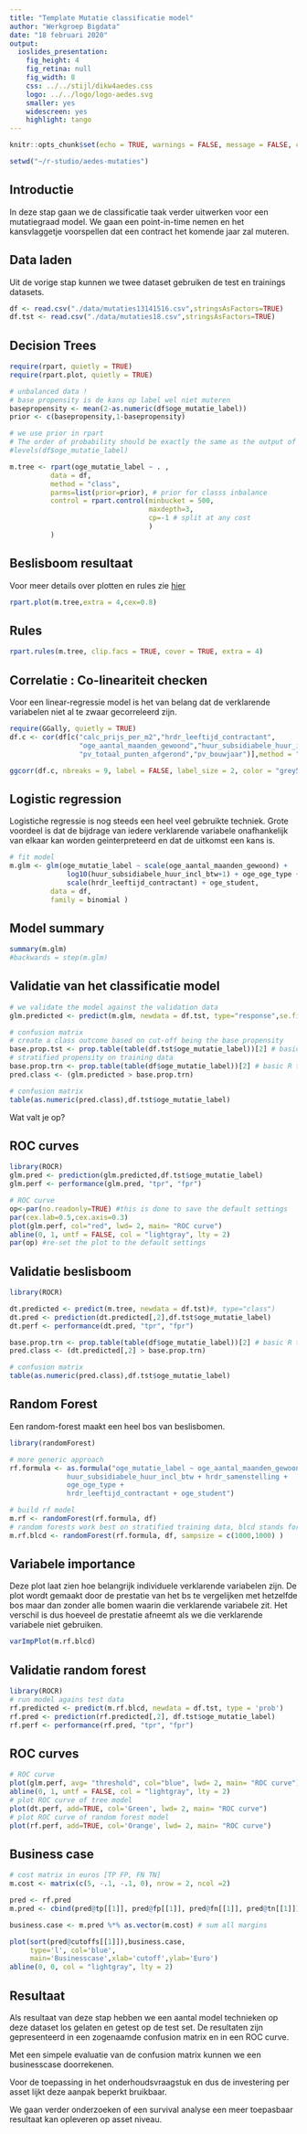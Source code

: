 ```yaml
---
title: "Template Mutatie classificatie model"
author: "Werkgroep Bigdata"
date: "18 februari 2020"
output:
  ioslides_presentation: 
    fig_height: 4
    fig_retina: null
    fig_width: 8
    css: ../../stijl/dikw4aedes.css
    logo: ../../logo/logo-aedes.svg
    smaller: yes
    widescreen: yes
    highlight: tango
---
```


```r
knitr::opts_chunk$set(echo = TRUE, warnings = FALSE, message = FALSE, cache = FALSE)

setwd("~/r-studio/aedes-mutaties")
```

## Introductie
In deze stap gaan we de classificatie taak verder uitwerken voor een mutatiegraad model.
We gaan een point-in-time nemen en het kansvlaggetje voorspellen dat een contract het komende jaar zal muteren.

## Data laden
Uit de vorige stap kunnen we twee dataset gebruiken de test en trainings datasets.

```r
df <- read.csv("./data/mutaties13141516.csv",stringsAsFactors=TRUE)
df.tst <- read.csv("./data/mutaties18.csv",stringsAsFactors=TRUE)
```


## Decision Trees

```r
require(rpart, quietly = TRUE)
require(rpart.plot, quietly = TRUE)

# unbalanced data !
# base propensity is de kans op label wel niet muteren
basepropensity <- mean(2-as.numeric(df$oge_mutatie_label))
prior <- c(basepropensity,1-basepropensity)

# we use prior in rpart
# The order of probability should be exactly the same as the output of levels(data$y)
#levels(df$oge_mutatie_label)

m.tree <- rpart(oge_mutatie_label ~ . , 
          data = df,
          method = "class",
          parms=list(prior=prior), # prior for classs inbalance
          control = rpart.control(minbucket = 500,
                                  maxdepth=3,
                                  cp=-1 # split at any cost
                                  )
          )

```

## Beslisboom resultaat

Voor meer details over plotten en rules zie [hier](http://www.milbo.org/doc/prp.pdf)
```r
rpart.plot(m.tree,extra = 4,cex=0.8)
```

## Rules{.smaller}

```r
rpart.rules(m.tree, clip.facs = TRUE, cover = TRUE, extra = 4)
```


## Correlatie : Co-lineariteit checken

Voor een linear-regressie model is het van belang dat de verklarende variabelen niet al te zwaar gecorreleerd zijn.

```r
require(GGally, quietly = TRUE)
df.c <- cor(df[c("calc_prijs_per_m2","hrdr_leeftijd_contractant", 
                 "oge_aantal_maanden_gewoond","huur_subsidiabele_huur_incl_btw",
                 "pv_totaal_punten_afgerond","pv_bouwjaar")],method = "spearman")

ggcorr(df.c, nbreaks = 9, label = FALSE, label_size = 2, color = "grey50")
```

## Logistic regression

Logistiche regressie is nog steeds een heel veel gebruikte techniek.
Grote voordeel is dat de bijdrage van iedere verklarende variabele onafhankelijk van elkaar kan worden geinterpreteerd en dat de uitkomst een kans is.
```r
# fit model
m.glm <- glm(oge_mutatie_label ~ scale(oge_aantal_maanden_gewoond) +
              log10(huur_subsidiabele_huur_incl_btw+1) + oge_oge_type +
              scale(hrdr_leeftijd_contractant) + oge_student, 
          data = df, 
          family = binomial )

```

## Model summary
```r
summary(m.glm)
#backwards = step(m.glm)
```

## Validatie van het classificatie model
```r
# we validate the model against the validation data
glm.predicted <- predict(m.glm, newdata = df.tst, type="response",se.fit=FALSE) # type = "response" gives probabilities

# confusion matrix
# create a class outcome based on cut-off being the base propensity
base.prop.tst <- prop.table(table(df.tst$oge_mutatie_label))[2] # basic R table magic
# stratified propensity on training data
base.prop.trn <- prop.table(table(df$oge_mutatie_label))[2] # basic R table magic
pred.class <- (glm.predicted > base.prop.trn)

# confusion matrix
table(as.numeric(pred.class),df.tst$oge_mutatie_label)

```

Wat valt je op?


## ROC curves

```r
library(ROCR)
glm.pred <- prediction(glm.predicted,df.tst$oge_mutatie_label)
glm.perf <- performance(glm.pred, "tpr", "fpr")

# ROC curve
op<-par(no.readonly=TRUE) #this is done to save the default settings 
par(cex.lab=0.5,cex.axis=0.3)
plot(glm.perf, col="red", lwd= 2, main= "ROC curve")
abline(0, 1, untf = FALSE, col = "lightgray", lty = 2)
par(op) #re-set the plot to the default settings
```

## Validatie beslisboom

```r
library(ROCR)

dt.predicted <- predict(m.tree, newdata = df.tst)#, type="class")
dt.pred <- prediction(dt.predicted[,2],df.tst$oge_mutatie_label)
dt.perf <- performance(dt.pred, "tpr", "fpr")

base.prop.trn <- prop.table(table(df$oge_mutatie_label))[2] # basic R table magic
pred.class <- (dt.predicted[,2] > base.prop.trn)

# confusion matrix
table(as.numeric(pred.class),df.tst$oge_mutatie_label)

```

## Random Forest
Een random-forest maakt een heel bos van beslisbomen.
```r
library(randomForest)

# more generic approach
rf.formula <- as.formula("oge_mutatie_label ~ oge_aantal_maanden_gewoond +
              huur_subsidiabele_huur_incl_btw + hrdr_samenstelling +
              oge_oge_type +
              hrdr_leeftijd_contractant + oge_student")

# build rf model 
m.rf <- randomForest(rf.formula, df) 
# random forests work best on stratified training data, blcd stands for balanced
m.rf.blcd <- randomForest(rf.formula, df, sampsize = c(1000,1000) )
```
## Variabele importance

Deze plot laat zien hoe belangrijk individuele verklarende variabelen zijn. De plot wordt gemaakt door de prestatie van het bs te vergelijken met hetzelfde bos maar dan zonder alle bomen waarin die verklarende variabele zit. Het verschil is dus hoeveel de prestatie afneemt als we die verklarende variabele niet gebruiken. 
```r
varImpPlot(m.rf.blcd)
```

## Validatie random forest
```r
library(ROCR)
# run model agains test data
rf.predicted <- predict(m.rf.blcd, newdata = df.tst, type = 'prob')
rf.pred <- prediction(rf.predicted[,2], df.tst$oge_mutatie_label)
rf.perf <- performance(rf.pred, "tpr", "fpr")
```


## ROC curves
```r
# ROC curve
plot(glm.perf, avg= "threshold", col="blue", lwd= 2, main= "ROC curve")
abline(0, 1, untf = FALSE, col = "lightgray", lty = 2)
# plot ROC curve of tree model
plot(dt.perf, add=TRUE, col='Green', lwd= 2, main= "ROC curve")
# plot ROC curve of random forest model
plot(rf.perf, add=TRUE, col='Orange', lwd= 2, main= "ROC curve")
```

## Business case

```r
# cost matrix in euros [TP FP, FN TN]
m.cost <- matrix(c(5, -.1, -.1, 0), nrow = 2, ncol =2)

pred <- rf.pred
m.pred <- cbind(pred@tp[[1]], pred@fp[[1]], pred@fn[[1]], pred@tn[[1]])

business.case <- m.pred %*% as.vector(m.cost) # sum all margins

plot(sort(pred@cutoffs[[1]]),business.case, 
     type='l', col='blue',
     main='Businesscase',xlab='cutoff',ylab='Euro')
abline(0, 0, col = "lightgray", lty = 2)
```

## Resultaat
Als resultaat van deze stap hebben we een aantal model technieken op deze dataset los gelaten en getest op de test set. De resultaten zijn gepresenteerd in een zogenaamde confusion matrix en in een ROC curve.

Met een simpele evaluatie van de confusion matrix kunnen we een businesscase doorrekenen.

Voor de toepassing in het onderhoudsvraagstuk en dus de investering per asset lijkt deze aanpak beperkt bruikbaar.

We gaan verder onderzoeken of een survival analyse een meer toepasbaar resultaat kan opleveren op asset niveau.
